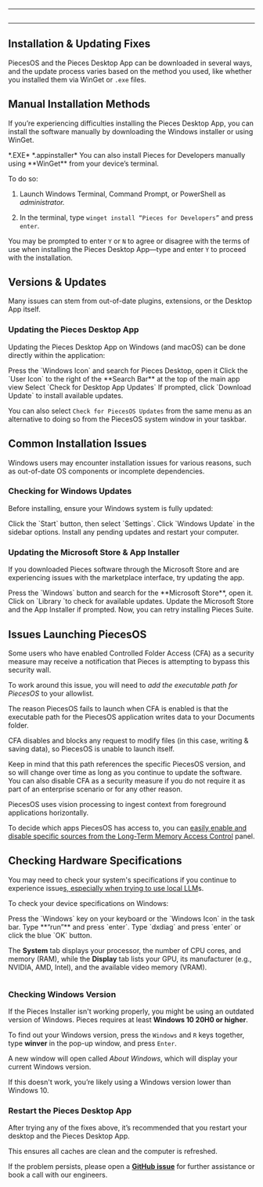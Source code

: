 ***

<Image src="https://storage.googleapis.com/hashnode_product_documentation_assets/meet_pieces_assets/meet_pieces/troubleshooting/windows/troubleshooting_windows.png" alt="" align="center" fullwidth="true" />

***

## Installation & Updating Fixes

PiecesOS and the Pieces Desktop App can be downloaded in several ways, and the update process varies based on the method you used, like whether you installed them via WinGet or `.exe` files.

<on-device-storage />

## Manual Installation Methods

If you’re experiencing difficulties installing the Pieces Desktop App, you can install the software manually by downloading the Windows installer or using WinGet.

<CardGroup cols={2}>
  <Card title="Download — Windows" image="https://cdn.hashnode.com/res/hashnode/image/upload/v1740690831330/c1714b05-fc9a-4396-828b-16cba1efd4f6.webp" href="https://builds.pieces.app/stages/production/os_server/windows-exe/download?download=true&product=DOCUMENTATION_WEBSITE" external="true">
    *.EXE*
  </Card>

  <Card title="Download — Windows" image="https://cdn.hashnode.com/res/hashnode/image/upload/v1740690833475/31e9fe57-e429-4b33-bb38-a2478762d3e9.webp" href="https://builds.pieces.app/stages/production/appinstaller/pieces_for_x.appinstaller?download=true&product=DOCUMENTATION_WEBSITE" external="true">
    *.appinstaller*
  </Card>
</CardGroup>

<Card title="Installing Via WinGet" image="https://cdn.hashnode.com/res/hashnode/image/upload/v1740694843457/7c1bcb6c-53c9-46e7-bea5-26508547f893.png">
  You can also install Pieces for Developers manually using **WinGet** from your device’s terminal.

  To do so:

  1. Launch Windows Terminal, Command Prompt, or PowerShell as *administrator.*

  2. In the terminal, type `winget install “Pieces for Developers”` and press `enter`.

  You may be prompted to enter `Y` or `N` to agree or disagree with the terms of use when installing the Pieces Desktop App—type and enter `Y` to proceed with the installation.
</Card>

## Versions & Updates

Many issues can stem from out-of-date plugins, extensions, or the Desktop App itself.

### Updating the Pieces Desktop App

Updating the Pieces Desktop App on Windows (and macOS) can be done directly within the application:

<Steps>
  <Step title="Open the Pieces Desktop App">
    Press the `Windows Icon` and search for Pieces Desktop, open it
  </Step>

  <Step title="Locate the User Icon">
    Click the `User Icon` to the right of the **Search Bar** at the top of the main app view
  </Step>

  <Step title="Check for Updates">
    Select `Check for Desktop App Updates`
  </Step>

  <Step title="Update Pieces for Developers">
    If prompted, click `Download Update` to install available updates.
  </Step>
</Steps>

<Image src="https://storage.googleapis.com/hashnode_product_documentation_assets/meet_pieces_assets/meet_pieces/troubleshooting/windows/windows_check_pfd_for_updates.gif" alt="" align="center" fullwidth="true" />

You can also select `Check for PiecesOS Updates` from the same menu as an alternative to doing so from the PiecesOS system window in your taskbar.

## Common Installation Issues

Windows users may encounter installation issues for various reasons, such as out-of-date OS components or incomplete dependencies.

### Checking for Windows Updates

Before installing, ensure your Windows system is fully updated:

<Steps>
  <Step title="Open your Settings">
    Click the `Start` button, then select `Settings`.
  </Step>

  <Step title="Find your Updates">
    Click `Windows Update` in the sidebar options.
  </Step>

  <Step title="Install any Updates">
    Install any pending updates and restart your computer.
  </Step>
</Steps>

### Updating the Microsoft Store & App Installer

If you downloaded Pieces software through the Microsoft Store and are experiencing issues with the marketplace interface, try updating the app.

<Steps>
  <Step title="Open the Microsoft Store">
    Press the `Windows` button and search for the **Microsoft Store**, open it.
  </Step>

  <Step title="Find the Library updates">
    Click on `Library `to check for available updates.
  </Step>

  <Step title="Update all recommendations">
    Update the Microsoft Store and the App Installer if prompted.
  </Step>

  <Step title="Reinstall Pieces Suite">
    Now, you can retry installing Pieces Suite.
  </Step>
</Steps>

## Issues Launching PiecesOS

Some users who have enabled Controlled Folder Access (CFA) as a security measure may receive a notification that Pieces is attempting to bypass this security wall.

To work around this issue, you will need to *add the executable path for PiecesOS* to your allowlist.

<Callout type="alert">
  The reason PiecesOS fails to launch when CFA is enabled is that the executable path for the PiecesOS application writes data to your Documents folder.

  CFA disables and blocks any request to modify files (in this case, writing & saving data), so PiecesOS is unable to launch itself.
</Callout>

Keep in mind that this path references the specific PiecesOS version, and so will change over time as long as you continue to update the software. You can also disable CFA as a security measure if you do not require it as part of an enterprise scenario or for any other reason.

PiecesOS uses vision processing to ingest context from foreground applications horizontally.

To decide which apps PiecesOS has access to, you can [easily enable and disable specific sources from the Long-Term Memory Access Control](https://docs.pieces.app/products/core-dependencies/pieces-os/quick-menu#long-term-memory-access-control) panel.

## Checking Hardware Specifications

You may need to check your system's specifications if you continue to experience issue[s, especially when trying to use local LLM](https://docs.pieces.app/products/core-dependencies/pieces-os/quick-menu#long-term-memory-access-control)s.

To check your device specifications on Windows:

<Steps>
  <Step title="Open the Windows search">
    Press the `Windows` key on your keyboard or the `Windows Icon` in the task bar.
  </Step>

  <Step title="Open Run">
    Type **“run”** and press `enter`.
  </Step>

  <Step title="Find Dxdiag">
    Type `dxdiag` and press `enter` or click the blue `OK` button.
  </Step>
</Steps>

The **System** tab displays your processor, the number of CPU cores, and memory (RAM), while the **Display** tab lists your GPU, its manufacturer (e.g., NVIDIA, AMD, Intel), and the available video memory (VRAM).

<Image src="https://storage.googleapis.com/hashnode_product_documentation_assets/meet_pieces_assets/meet_pieces/troubleshooting/windows/windows_checking_hardware_specs.gif" alt="" align="center" fullwidth="true" />

### Checking Windows Version

If the Pieces Installer isn't working properly, you might be using an outdated version of Windows. Pieces requires at least **Windows 10 20H0 or higher**.

To find out your Windows version, press the `Windows` and `R` keys together, type **winver** in the pop-up window, and press `Enter`.

A new window will open called *About Windows*, which will display your current Windows version.

<Callout type="tip">
  If this doesn't work, you’re likely using a Windows version lower than Windows 10.
</Callout>

### Restart the Pieces Desktop App

After trying any of the fixes above, it’s recommended that you restart your desktop and the Pieces Desktop App.

This ensures all caches are clean and the computer is refreshed.

If the problem persists, please open a <a target="_blank" href="https://github.com/pieces-app/support/issues">**GitHub issue**</a> for further assistance or book a call with our engineers.
